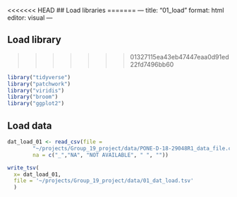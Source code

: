 <<<<<<< HEAD
## Load libraries
=======
---
title: "01_load"
format: html
editor: visual
---

## Load library
>>>>>>> 01327115ea43eb47447eaa0d91ed22fd7496bb60
```r
library("tidyverse")
library("patchwork")
library("viridis")
library("broom")
library("ggplot2")
```

## Load data
```r
dat_load_01 <- read_csv(file = 
        "~/projects/Group_19_project/data/PONE-D-18-29048R1_data_file.csv", 
        na = c("_","NA", "NOT AVAILABLE", " ", ""))
```

```r
write_tsv(
  x= dat_load_01, 
  file = '~/projects/Group_19_project/data/01_dat_load.tsv'
  )
```

